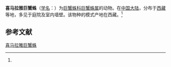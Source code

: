 {{Speciesbox
| name = 喜马拉雅巨蟹蛛
| status = 
| status_system = 
| image = 
| genus = Heteropoda
| species = himalayicus
| authority = (Hu et Li, 1987)<ref name='id14452'>{{cite web| url =http://www.bioinfo.cn/db05/BjdwSpecies.php?action=view&id=14452| title =喜马拉雅巨蟹蛛| work =《中国动物物种编目数据库》| publisher =中国科学院微生物研究所| author =中国科学院动物研究所| accessdate =2009-04-28| deadurl =yes| archiveurl =https://web.archive.org/web/20160305044008/http://www.bioinfo.cn/db05/BjdwSpecies.php?action=view&id=14452| archivedate =2016-03-05}}</ref>
}}

'''喜马拉雅巨蟹蛛'''（[[学名|学名]]：{{lang|la|''Heteropoda himalayicus''}}）为[[巨蟹蛛科|巨蟹蛛科]][[巨蟹蛛属|巨蟹蛛属]]的动物。在[[中国大陆|中国大陆]]，分布于[[西藏|西藏]]等地，多见于庭院及室内墙壁。该物种的模式产地在西藏。<ref name='id14452'/>

== 参考文献 ==
{{reflist}}

{{Wikispecies|Heteropoda himalayicus}}

[[Category:巨蟹蛛属|喜马拉雅巨蟹蛛]]


{{蜘蛛小作品}}